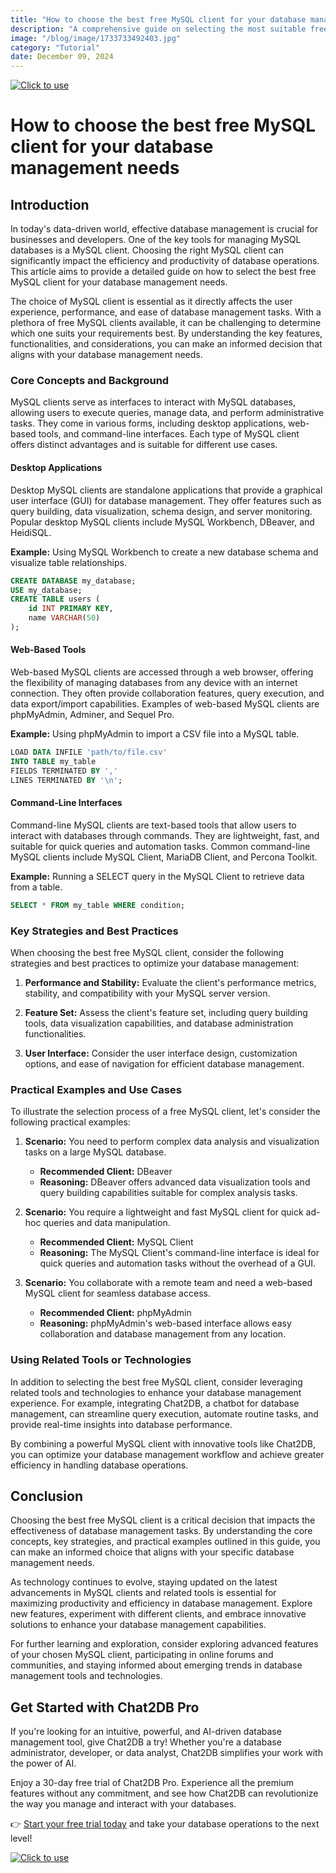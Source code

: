 ```yaml
---
title: "How to choose the best free MySQL client for your database management needs"
description: "A comprehensive guide on selecting the most suitable free MySQL client for efficient database management."
image: "/blog/image/1733733492403.jpg"
category: "Tutorial"
date: December 09, 2024
---
```

[![Click to use](/image/blog/bg/chat2db1.png)](https://app.chat2db.ai/)
# How to choose the best free MySQL client for your database management needs


<Authors date="December 09, 2024">
  <Author name="Rowan Hill" link="https://chat2db.ai" />
</Authors>

## Introduction

In today's data-driven world, effective database management is crucial for businesses and developers. One of the key tools for managing MySQL databases is a MySQL client. Choosing the right MySQL client can significantly impact the efficiency and productivity of database operations. This article aims to provide a detailed guide on how to select the best free MySQL client for your database management needs.

The choice of MySQL client is essential as it directly affects the user experience, performance, and ease of database management tasks. With a plethora of free MySQL clients available, it can be challenging to determine which one suits your requirements best. By understanding the key features, functionalities, and considerations, you can make an informed decision that aligns with your database management needs.

### Core Concepts and Background

MySQL clients serve as interfaces to interact with MySQL databases, allowing users to execute queries, manage data, and perform administrative tasks. They come in various forms, including desktop applications, web-based tools, and command-line interfaces. Each type of MySQL client offers distinct advantages and is suitable for different use cases.

#### Desktop Applications

Desktop MySQL clients are standalone applications that provide a graphical user interface (GUI) for database management. They offer features such as query building, data visualization, schema design, and server monitoring. Popular desktop MySQL clients include MySQL Workbench, DBeaver, and HeidiSQL.

**Example:** Using MySQL Workbench to create a new database schema and visualize table relationships.

```sql
CREATE DATABASE my_database;
USE my_database;
CREATE TABLE users (
    id INT PRIMARY KEY,
    name VARCHAR(50)
);
```

#### Web-Based Tools

Web-based MySQL clients are accessed through a web browser, offering the flexibility of managing databases from any device with an internet connection. They often provide collaboration features, query execution, and data export/import capabilities. Examples of web-based MySQL clients are phpMyAdmin, Adminer, and Sequel Pro.

**Example:** Using phpMyAdmin to import a CSV file into a MySQL table.

```sql
LOAD DATA INFILE 'path/to/file.csv'
INTO TABLE my_table
FIELDS TERMINATED BY ','
LINES TERMINATED BY '\n';
```

#### Command-Line Interfaces

Command-line MySQL clients are text-based tools that allow users to interact with databases through commands. They are lightweight, fast, and suitable for quick queries and automation tasks. Common command-line MySQL clients include MySQL Client, MariaDB Client, and Percona Toolkit.

**Example:** Running a SELECT query in the MySQL Client to retrieve data from a table.

```sql
SELECT * FROM my_table WHERE condition;
```

### Key Strategies and Best Practices

When choosing the best free MySQL client, consider the following strategies and best practices to optimize your database management:

1. **Performance and Stability:** Evaluate the client's performance metrics, stability, and compatibility with your MySQL server version.

2. **Feature Set:** Assess the client's feature set, including query building tools, data visualization capabilities, and database administration functionalities.

3. **User Interface:** Consider the user interface design, customization options, and ease of navigation for efficient database management.

### Practical Examples and Use Cases

To illustrate the selection process of a free MySQL client, let's consider the following practical examples:

1. **Scenario:** You need to perform complex data analysis and visualization tasks on a large MySQL database.
   - **Recommended Client:** DBeaver
   - **Reasoning:** DBeaver offers advanced data visualization tools and query building capabilities suitable for complex analysis tasks.

2. **Scenario:** You require a lightweight and fast MySQL client for quick ad-hoc queries and data manipulation.
   - **Recommended Client:** MySQL Client
   - **Reasoning:** The MySQL Client's command-line interface is ideal for quick queries and automation tasks without the overhead of a GUI.

3. **Scenario:** You collaborate with a remote team and need a web-based MySQL client for seamless database access.
   - **Recommended Client:** phpMyAdmin
   - **Reasoning:** phpMyAdmin's web-based interface allows easy collaboration and database management from any location.

### Using Related Tools or Technologies

In addition to selecting the best free MySQL client, consider leveraging related tools and technologies to enhance your database management experience. For example, integrating Chat2DB, a chatbot for database management, can streamline query execution, automate routine tasks, and provide real-time insights into database performance.

By combining a powerful MySQL client with innovative tools like Chat2DB, you can optimize your database management workflow and achieve greater efficiency in handling database operations.

## Conclusion

Choosing the best free MySQL client is a critical decision that impacts the effectiveness of database management tasks. By understanding the core concepts, key strategies, and practical examples outlined in this guide, you can make an informed choice that aligns with your specific database management needs.

As technology continues to evolve, staying updated on the latest advancements in MySQL clients and related tools is essential for maximizing productivity and efficiency in database management. Explore new features, experiment with different clients, and embrace innovative solutions to enhance your database management capabilities.

For further learning and exploration, consider exploring advanced features of your chosen MySQL client, participating in online forums and communities, and staying informed about emerging trends in database management tools and technologies.

## Get Started with Chat2DB Pro

If you're looking for an intuitive, powerful, and AI-driven database management tool, give Chat2DB a try! Whether you're a database administrator, developer, or data analyst, Chat2DB simplifies your work with the power of AI.

Enjoy a 30-day free trial of Chat2DB Pro. Experience all the premium features without any commitment, and see how Chat2DB can revolutionize the way you manage and interact with your databases.

👉 [Start your free trial today](https://app.chat2db.ai/) and take your database operations to the next level!

[![Click to use](/image/blog/bg/chat2db.jpg)](https://app.chat2db.ai/)